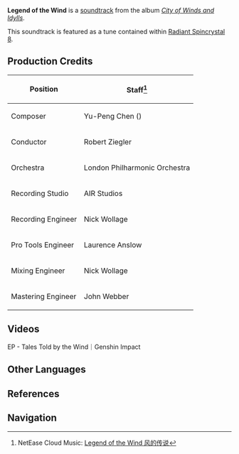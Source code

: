 {{Soundtrack Infobox
|title          =
|image          = City of Winds and Idylls.png
|album          = City of Winds and Idylls
|disc           = 1
|number         = 02
|featured       =
|featured2      =
|featured3      =
|featured_disc  =
|featured_disc2 =
|featured_disc3 =
|youtube_id     = AALrH26HAmw
|youtube_time   = 101
|spotify_id     = 2sfXDaqJSun4Y2yDKDmOom
|played_in      = Story Quest
|during         = Animated cutscene in [[Glide With the Wind]], [[Wind, Courage, and Wings (Book)|Wind, Courage, and Wings]]
|domain         =
|previous       = Twilight Serenity (Genshin Impact Main Theme Var.)
|next           = The City Favored by Wind
}}
'''Legend of the Wind''' is a [[soundtrack]] from the album ''[[City of Winds and Idylls]]''.

This soundtrack is featured as a tune contained within [[Radiant Spincrystal 8]].

==Production Credits==
{| class="wikitable" style="text-align:left; height:0.5em"
! Position
! Staff<ref>NetEase Cloud Music: [https://music.163.com/#/song?id=1481390529 Legend of the Wind 风的传说]</ref>
|-
! Composer
| Yu-Peng Chen ({{Lang|zh=陈致逸|mini=1}})
|-
! Conductor
| Robert Ziegler
|-
! Orchestra
| London Philharmonic Orchestra
|-
! Recording Studio
| AIR Studios
|-
! Recording Engineer
| Nick Wollage
|-
! Pro Tools Engineer
| Laurence Anslow
|-
! Mixing Engineer
| Nick Wollage
|-
! Mastering Engineer
| John Webber
|}

==Videos==
<gallery hideaddbutton="true" captionalign="center">
EP - Tales Told by the Wind｜Genshin Impact
</gallery>

==Other Languages==
{{Other Languages|default_hidden = 1
|en      = Legend of the Wind
|zhs     = 风的传说
|zhs_rm  = Fēng de Chuánshuō
|zht     = 風的傳說
|zht_rm  = Fēng de Chuánshuō
|ja      = レジェンド・オブ・ザ・ウィンド
|ja_rm   = Rejendo Obu Za Windo
|ko      = Legend of the Wind<ref name="RS">{{Ref/Item|Radiant Spincrystal 8|note=Korean, Spanish, French, Russian, Thai, Vietnamese, German, Indonesian, Portuguese}}</ref>
|es      = Legend of the Wind<ref name="RS" />
|fr      = Legend of the Wind<ref name="RS" />
|ru      = Legend of the Wind<ref name="RS" />
|th      = Legend of the Wind<ref name="RS" />
|vi      = Truyền Thuyết Của Gió<ref name="RS" />
|de      = Legend of the Wind<ref name="RS" />
|id      = Legend of the Wind<ref name="RS" />
|pt      = Legend of the Wind<ref name="RS" />
}}

==References==
{{Reflist}}

==Navigation==
{{Soundtrack Navbox|City of Winds and Idylls}}